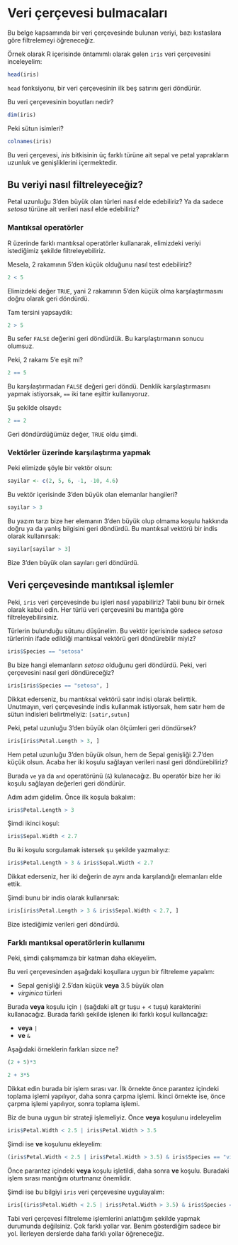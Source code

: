 # Veri çerçevesi bulmacaları

Bu belge kapsamında bir veri çerçevesinde bulunan veriyi, bazı kıstaslara göre filtrelemeyi öğreneceğiz.

Örnek olarak R içerisinde öntamımlı olarak gelen `iris` veri çerçevesini inceleyelim:

```r
head(iris)
```

::: note
`head` fonksiyonu, bir veri çerçevesinin ilk beş satırını geri döndürür.
:::

Bu veri çerçevesinin boyutları nedir?

```r
dim(iris)
```

Peki sütun isimleri?

```r
colnames(iris)
```

Bu veri çerçevesi, *iris* bitkisinin üç farklı türüne ait sepal ve petal yaprakların uzunluk ve genişliklerini içermektedir.

## Bu veriyi nasıl filtreleyeceğiz?

Petal uzunluğu 3'den büyük olan türleri nasıl elde edebiliriz? Ya da sadece *setosa* türüne ait verileri nasıl elde edebiliriz?

### Mantıksal operatörler

R üzerinde farklı mantıksal operatörler kullanarak, elimizdeki veriyi istediğimiz şekilde filtreleyebiliriz.

Mesela, 2 rakamının 5'den küçük olduğunu nasıl test edebiliriz?

```r
2 < 5

```

Elimizdeki değer `TRUE`, yani 2 rakamının 5'den küçük olma karşılaştırmasını doğru olarak geri döndürdü.

Tam tersini yapsaydık:

```r
2 > 5
```

Bu sefer `FALSE` değerini geri döndürdük. Bu karşılaştırmanın sonucu olumsuz.

Peki, 2 rakamı 5'e eşit mi?

```r
2 == 5

```

Bu karşılaştırmadan `FALSE` değeri geri döndü. Denklik karşılaştırmasını yapmak istiyorsak, `==` iki tane eşittir kullanıyoruz.

Şu şekilde olsaydı:

```r
2 == 2
```

Geri döndürdüğümüz değer, `TRUE` oldu şimdi.

### Vektörler üzerinde karşılaştırma yapmak

Peki elimizde şöyle bir vektör olsun:

```r
sayilar <- c(2, 5, 6, -1, -10, 4.6)
```

Bu vektör içerisinde 3'den büyük olan elemanlar hangileri?

```r
sayilar > 3
```

Bu yazım tarzı bize her elemanın 3'den büyük olup olmama koşulu hakkında doğru ya da yanlış bilgisini geri döndürdü. Bu mantıksal vektörü bir indis olarak kullanırsak:

```r
sayilar[sayilar > 3]

```

Bize 3'den büyük olan sayıları geri döndürdü.

## Veri çerçevesinde mantıksal işlemler

Peki, `iris` veri çerçevesinde bu işleri nasıl yapabiliriz? Tabii bunu bir örnek olarak kabul edin. Her türlü veri çerçevesini bu mantığa göre filtreleyebilirsiniz.

Türlerin bulunduğu sütunu düşünelim. Bu vektör içerisinde sadece *setosa* türlerinin ifade edildiği mantıksal vektörü geri döndürebilir miyiz?

```r
iris$Species == "setosa"
```

Bu bize hangi elemanların *setosa* olduğunu geri döndürdü. Peki, veri çerçevesini nasıl geri döndüreceğiz?

```r
iris[iris$Species == "setosa", ]
```

Dikkat ederseniz, bu mantıksal vektörü satır indisi olarak belirttik. Unutmayın, veri çerçevesinde indis kullanmak istiyorsak, hem satır hem de sütun indisleri belirtmeliyiz: `[satir,sutun]`

Peki, petal uzunluğu 3'den büyük olan ölçümleri geri döndürsek?

```r
iris[iris$Petal.Length > 3, ]
```

Hem petal uzunluğu 3'den büyük olsun, hem de Sepal genişliği 2.7'den küçük olsun. Acaba her iki koşulu sağlayan verileri nasıl geri döndürebiliriz?

Burada `ve` ya da `and` operatörünü (`&`) kulanacağız. Bu operatör bize her iki koşulu sağlayan değerleri geri döndürür.

Adım adım gidelim. Önce ilk koşula bakalım:

```r
iris$Petal.Length > 3
```

Şimdi ikinci koşul:

```r
iris$Sepal.Width < 2.7
```

Bu iki koşulu sorgulamak istersek şu şekilde yazmalıyız:

```r
iris$Petal.Length > 3 & iris$Sepal.Width < 2.7
```

Dikkat ederseniz, her iki değerin de aynı anda karşılandığı elemanları elde ettik.

Şimdi bunu bir indis olarak kullanırsak:

```r

iris[iris$Petal.Length > 3 & iris$Sepal.Width < 2.7, ]

```

Bize istediğimiz verileri geri döndürdü.

### Farklı mantıksal operatörlerin kullanımı

Peki, şimdi çalışmamıza bir katman daha ekleyelim.

Bu veri çerçevesinden aşağıdaki koşullara uygun bir filtreleme yapalım:

+ Sepal genişliği 2.5'dan küçük **veya** 3.5 büyük olan
+ *virginica* türleri

Burada **veya** koşulu için `|` (sağdaki alt gr tuşu + < tuşu) karakterini kullanacağız. Burada farklı şekilde işlenen iki farklı koşul kullancağız:

+ **veya** `|`
+ **ve** `&`

Aşağıdaki örneklerin farkları sizce ne?

```r
(2 + 5)*3
```

```r
2 + 3*5
```

Dikkat edin burada bir işlem sırası var. İlk örnekte önce parantez içindeki toplama işlemi yapılıyor, daha sonra çarpma işlemi. İkinci örnekte ise, önce çarpma işlemi yapılıyor, sonra toplama işlemi.

Biz de buna uygun bir strateji işlemeliyiz. Önce **veya** koşulunu irdeleyelim

```r
iris$Petal.Width < 2.5 | iris$Petal.Width > 3.5
```

Şimdi ise **ve** koşulunu ekleyelim:

```r
(iris$Petal.Width < 2.5 | iris$Petal.Width > 3.5) & iris$Species == "virginica"
```

Önce parantez içindeki **veya** koşulu işletildi, daha sonra **ve** koşulu. Buradaki işlem sırası mantığını oturtmanız önemlidir.

Şimdi ise bu bilgiyi `iris` veri çerçevesine uygulayalım:

```r
iris[(iris$Petal.Width < 2.5 | iris$Petal.Width > 3.5) & iris$Species == "virginica", ]
```

Tabi veri çerçevesi filtreleme işlemlerini anlattığım şekilde yapmak durumunda değilsiniz. Çok farklı yollar var. Benim gösterdiğim sadece bir yol. İlerleyen derslerde daha farklı yollar öğreneceğiz.







